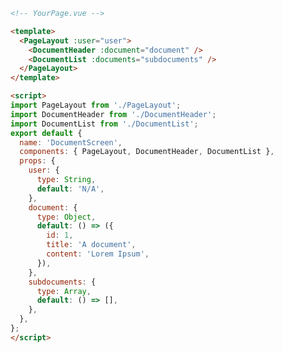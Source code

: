 ```html
<!-- YourPage.vue -->

<template>
  <PageLayout :user="user">
    <DocumentHeader :document="document" />
    <DocumentList :documents="subdocuments" />
  </PageLayout>
</template>

<script>
import PageLayout from './PageLayout';
import DocumentHeader from './DocumentHeader';
import DocumentList from './DocumentList';
export default {
  name: 'DocumentScreen',
  components: { PageLayout, DocumentHeader, DocumentList },
  props: {
    user: {
      type: String,
      default: 'N/A',
    },
    document: {
      type: Object,
      default: () => ({
        id: 1,
        title: 'A document',
        content: 'Lorem Ipsum',
      }),
    },
    subdocuments: {
      type: Array,
      default: () => [],
    },
  },
};
</script>
```